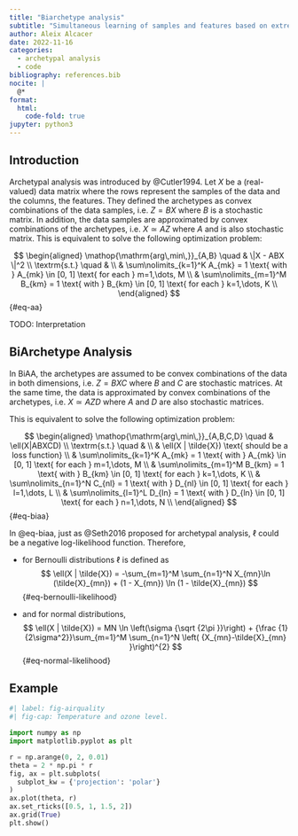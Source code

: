 ```yaml
---
title: "Biarchetype analysis"
subtitle: "Simultaneous learning of samples and features based on extremes"
author: Aleix Alcacer
date: 2022-11-16
categories:
  - archetypal analysis
  - code
bibliography: references.bib
nocite: |
  @*
format:
  html:
    code-fold: true
jupyter: python3
---
```


\DeclareMathOperator*{\argmin}{arg\,min\,}
\DeclareMathOperator*{\argmax}{arg\,max\,}

## Introduction

Archetypal analysis was introduced by @Cutler1994. Let $X$ be a (real-valued) data matrix where the rows represent the samples of the data and the columns, the features. They defined the archetypes as convex combinations of the data samples, i.e. $Z = BX$ where $B$ is a stochastic matrix. In addition, the data samples are approximated by convex combinations of the archetypes, i.e. $X \simeq AZ$ where $A$ and is also stochastic matrix. This is equivalent to solve the following optimization problem:

$$
\begin{aligned}
\argmin_{A,B} \quad &  \|X - ABX \|^2 \\
\textrm{s.t.} \quad &  \\
    & \sum\nolimits_{k=1}^K A_{mk} = 1 \text{ with } A_{mk} \in [0, 1] \text{ for each } m=1,\dots, M \\
    & \sum\nolimits_{m=1}^M B_{km} = 1 \text{ with } B_{km} \in [0, 1] \text{ for each } k=1,\dots, K \\
\end{aligned}
$${#eq-aa}


TODO: Interpretation

## BiArchetype Analysis

In BiAA, the archetypes are assumed to be convex combinations of the data in both dimensions, i.e. $Z = BXC$ where $B$ and $C$ are stochastic matrices. At the same time, the data is approximated by convex combinations of the archetypes, i.e. $X \simeq AZD$ where $A$ and $D$ are also stochastic matrices.

This is equivalent to solve the following optimization problem:

$$
\begin{aligned}
\argmin_{A,B,C,D} \quad &  \ell(X|ABXCD) \\
\textrm{s.t.} \quad &  \\
    & \ell(X | \tilde{X}) \text{ should be a loss function} \\
    & \sum\nolimits_{k=1}^K A_{mk} = 1 \text{ with } A_{mk} \in [0, 1] \text{ for each } m=1,\dots, M \\
    & \sum\nolimits_{m=1}^M B_{km} = 1 \text{ with } B_{km} \in [0, 1] \text{ for each } k=1,\dots, K \\
    & \sum\nolimits_{n=1}^N C_{nl} = 1 \text{ with } D_{nl} \in [0, 1] \text{ for each } l=1,\dots, L \\
    & \sum\nolimits_{l=1}^L D_{ln} = 1 \text{ with } D_{ln} \in [0, 1] \text{ for each } n=1,\dots, N \\
\end{aligned}
$${#eq-biaa}


In @eq-biaa, just as @Seth2016 proposed for archetypal analysis, $\ell$ could be a negative log-likelihood function. Therefore,

* for Bernoulli distributions $\ell$ is defined as
$$
\ell(X | \tilde{X}) = -\sum_{m=1}^M \sum_{n=1}^N X_{mn}\ln (\tilde{X}_{mn}) + (1 - X_{mn}) \ln (1 - \tilde{X}_{mn})
$${#eq-bernoulli-likelihood}

* and for normal distributions,
$$
\ell(X | \tilde{X}) = MN \ln \left(\sigma {\sqrt {2\pi }}\right) + {\frac {1}{2\sigma^2}}\sum_{m=1}^M \sum_{n=1}^N \left( {X_{mn}-\tilde{X}_{mn} }\right)^{2}
$${#eq-normal-likelihood}


## Example

```python
#| label: fig-airquality
#| fig-cap: Temperature and ozone level.

import numpy as np
import matplotlib.pyplot as plt

r = np.arange(0, 2, 0.01)
theta = 2 * np.pi * r
fig, ax = plt.subplots(
  subplot_kw = {'projection': 'polar'} 
)
ax.plot(theta, r)
ax.set_rticks([0.5, 1, 1.5, 2])
ax.grid(True)
plt.show()
```
